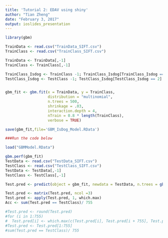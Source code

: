 ```yaml
---
title: 'Tutorial 2: EDAV using shiny'
author: "Tian Zheng"
date: "February 3, 2017"
output: ioslides_presentation
---
```



```r
library(gbm)

TrainData <- read.csv("TrainData_SIFT.csv")
TrainClass <- read.csv("TrainClass_SIFT.csv")

TrainData <- TrainData[,-1]
TrainClass <- TrainClass[,-1]

TrainClass_Isdog <- TrainClass -1; TrainClass_Isdog[TrainClass_Isdog == 2] <- 0
TestClass_Isdog <- TestClass -1; TestClass_Isdog[TestClass_Isdog == 2] <- 0


gbm_fit <- gbm.fit(x = TrainData, y = TrainClass,
                   distribution = "multinomial",
                   n.trees = 500,
                   shrinkage = .03,
                   interaction.depth = 4, 
                   nTrain = 0.8 * length(TrainClass),
                   verbose = TRUE)

save(gbm_fit,file='GBM_IsDog_Model.RData')

###Run the code below

load("GBMModel.RData")

gbm.perf(gbm_fit)
TestData <- read.csv("TestData_SIFT.csv")
TestClass <- read.csv("TestClass_SIFT.csv")
TestData <- TestData[,-1]
TestClass <- TestClass[,-1]

Test.pred <- predict(object = gbm_fit, newdata = TestData, n.trees = gbm.perf(gbm_fit, plot.it = FALSE), type = "response")

Test.pred <- matrix(Test.pred, ncol =3)
Test.pred <- apply(Test.pred, 1, which.max)
Acc <- sum(Test.pred == TestClass)/ 755

#Test.pred <- round(Test.pred)
#for (i in 1:755)
#  Test.pred[i] <- which.max(c(Test.pred[i], Test.pred[i + 755], Test.pred[i + 755 + 755]))
#Test.pred <- Test.pred[1:755]
#sum(Test.pred == TestClass)/ 755

```